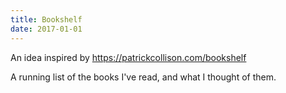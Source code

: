 ```yaml
---
title: Bookshelf
date: 2017-01-01
---
```


An idea inspired by https://patrickcollison.com/bookshelf

A running list of the books I've read, and what I thought of them.
